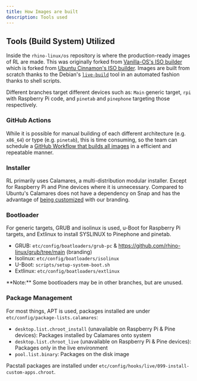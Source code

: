 ```yaml
---
title: How Images are built
description: Tools used
---
```



## Tools (Build System) Utilized

Inside the `rhino-linux/os` repository is where the production-ready images of RL are made.
This was originally forked from [Vanilla-OS's ISO builder](https://github.com/Vanilla-OS/live-iso) which is forked from  [Ubuntu Cinnamon's ISO builder](https://github.com/ubuntucinnamon/iso-builder-devel).
Images are built from scratch thanks to the Debian's [`live-build`](https://salsa.debian.org/live-team/live-build) tool in an automated fashion thanks to shell scripts.

Different branches target different devices such as:
`Main` generic target,
`rpi` with Raspberry Pi code,
and `pinetab` and `pinephone` targeting those respectively.

### GitHub Actions

While it is possible for manual building of each different architecture (e.g. `x86_64`) or type (e.g. `pinetab`),
this is time consuming, so the team can schedule a [GitHub Workflow that builds all images](./github-actions) in a efficient and repeatable manner.

### Installer

RL primarily uses Calamares, a multi-distribution modular installer. Except for Raspberry Pi and Pine devices where it is unnecessary.
Compared to Ubuntu's Calamares does not have a dependency on Snap and has the advantage of [being customized](./calamares) with our branding.

### Bootloader

For generic targets, GRUB and isolinux is used, u-Boot for Raspberry Pi targets, and Extlinux to install SYSLINUX to Pinephone and pinetab.
* GRUB: `etc/config/boatloaders/grub-pc` & https://github.com/rhino-linux/grub/tree/main (branding)
* Isolinux: `etc/config/boatloaders/isolinux`
* U-Boot: `scripts/setup-system-boot.sh`
* Extlinux: `etc/config/boatloaders/extlinux`

<Callout type="info" emoji="✎">
  **Note:** Some bootloaders may be in other branches, but are unused.
</Callout>


### Package Management

For most things, APT is used, packages installed are under `etc/config/package-lists.calamares`:
* `desktop.list.chroot_install` (unavailable on Raspberry Pi & Pine devices): Packages installed by Calamares onto system
* `desktop.list.chroot_live` (unavailable on Raspberry Pi & Pine devices): Packages only in the live environment
* `pool.list.binary`: Packages on the disk image

Pacstall packages are installed under `etc/config/hooks/live/099-install-custom-apps.chroot`.
